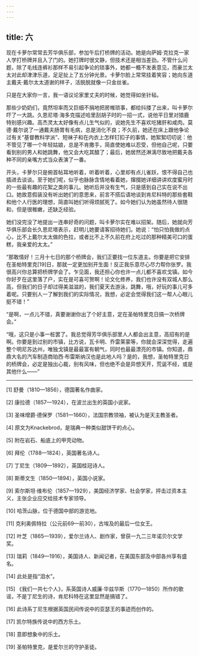 ```yaml
---
---
---
```

title: 六
---




现在卡萝尔常常去芳华俱乐部，参加午后打桥牌的活动。她是向萨姆·克拉克一家人学打桥牌并且入了门的。她打牌时很文静，但技术还是相当差劲。不管什么问题，除了毛线连裤衫那样不易引起争论的琐事外，她都一概不发表意见，而豪兰太太对此却津津乐道，足足扯上了五分钟光景。卡萝尔脸上常常挂着笑容；她向东道主戴夫·戴尔太太道谢的样子，活脱脱就像一只金丝雀。

只是在大家你一言，我一语议论家里丈夫的时候，她觉得如坐针毡。

那些少奶奶们，竟然坦率而又巨细不捐地把房帷琐事，都给抖搂了出来，叫卡萝尔吓了一大跳。久恩尼塔·海多克描述哈里刮胡子时的一招一式，说他平日里对猎鹿特别感兴趣。高杰灵太太好像有点儿生气似的，说她先生不喜欢吃猪肝和咸肉。莫德·戴尔说了一通戴夫肠胃有毛病，总是消化不良；不久前，她还在床上跟他争论过有关“基督教科学派”、短袜子和在内衣上怎样钉扣子的事情，她絮絮叨叨说：他不管见了哪一个年轻姑娘，总是不肯撒手，简直使她难以忍受，但他自己呢，只要看到别的男人和她跳舞，他又会大吃其醋了；最后，她居然还淋漓尽致地把戴夫各种不同的亲嘴方式当众表演了一番。

开头，卡萝尔只是俯首帖耳地听着，听着听着，心里却有点儿雀跃，恨不得自己也插进去谈谈。至于她们呢，似乎也脉脉含情地看着她，撺掇她详细讲讲欢度蜜月时的一些最有趣的花絮之类的事儿。她听后并没有生气，只是感到自己实在说不出口。她故意假装没有听出她们的意思来，前言不搭后语地谈到肯尼科特的那些套鞋和他个人行医的理想，简直叫她们听得烦腻死了。如今她们认为她虽然待人很随和，但是很稚嫩，还缺乏经验。

她们没完没了地提出一连串好奇的问题，叫卡萝尔实在难以招架。随后，她就向芳华俱乐部会长久恩尼塔表示，赶明儿她要请客招待她们。她说：“怕只怕我做的点心，比不上戴尔太太做的色拉，或者比不上不久前在府上吃过的那种精美可口的蛋糕，我亲爱的太太。”

“那敢情好！三月十七日的那个桥牌会，我们正要找一位东道主。你要是把它安排在圣帕特里克[19]日，那就一定更加别开生面！反正我乐意尽心尽力帮你张罗。我很高兴你总算把桥牌学会了。乍见面，我还担心你也许一点儿都不喜欢戈镇。如今你好歹在这里落了户，实在是可喜可贺啊！论文化修养，我们也许没有双城人那么高，但我们的日子却过得美滋滋的，我们夏天去游泳，跳舞，哦，好玩的事儿可多着呢。只要别人一了解到我们的实际情况，我想，必定会觉得我们这一帮人心眼儿挺不错！”

“是啊，一点儿不错，真要谢谢你出了个好主意，定在圣帕特里克日搞一次桥牌会。”

“哦，这只是小事一桩罢了。我总觉得芳华俱乐部里人人都会出主意，高招有的是啊。你要是到过别的市镇，比方说，瓦卡明、乔雷莱蒙等，你就会深深觉得，走遍整个明尼苏达州，唯独戈镇是最最富有朝气，同时也最最漂亮的市镇。你知道，鼎鼎大名的汽车制造商珀西·布雷斯纳汉也是此地人吗？是的，我想，圣帕特里克日的桥牌会，必定是独出心裁，别有风味，但也绝不会是异想天开，荒诞不经，或是其他什么——”



* * *



[1] 舒曼（1810—1856），德国著名作曲家。

[2] 康拉德（1857—1924），在波兰出生的英国小说家。

[3] 圣味增爵·德保罗（1581—1660），法国宗教领袖，被认为是天主教圣者。

[4] 原文为Knackebrod，是瑞典一种类似甜饼干的点心。

[5] 附在岩石、船底上的甲壳动物。

[6] 拜伦（1788—1824），英国著名诗人。

[7] 丁尼生（1809—1892），英国桂冠诗人。

[8] 斯蒂文生（1850—1894），英国小说家。

[9] 索尔斯坦·维布伦（1857—1929），美国经济学家、社会学家，抨击过资本主义，主张企业应交给技术专家领导。

[10] 哈茨山脉，位于德国中部的游览地。

[11] 克利奥佩特拉（公元前69—前30），古埃及的最后一位女王。

[12] 叶芝（1865—1939），爱尔兰诗人、剧作家，曾获一九二三年诺贝尔文学奖。

[13] 瑞莉（1849—1916），美国诗人、新闻记者，在美国东部及中部各州享有盛名。

[14] 此处是指“泪水”。

[15] 《我们一共七个人》，系英国诗人威廉·华兹华斯（1770—1850）所作的歌谣，不是丁尼生的诗，肯尼科特在这里显然是搞错了。

[16] 此诗系丁尼生根据英国民间传说中的亚瑟王的事迹而创作的。

[17] 凯尔特族传说中的西方乐土。

[18] 意即想象中的乐土。

[19] 圣帕特里克，是爱尔兰的守护圣徒。